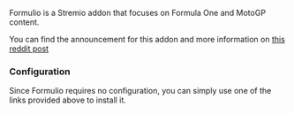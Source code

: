 
<AddonLinks id="formulio" manifest="https://formulio.hayd.uk/manifest.json" configurable={true} configurationRequired={false} configureAtBase={true} source="https://github.com/TheRaceDirector/formuliodev/"/> 

Formulio is a Stremio addon that focuses on Formula One and MotoGP content. 

You can find the announcement for this addon and more information on [this reddit post](https://www.reddit.com/r/FormulaStremio/comments/1e753gq/formulio_addon_relaunch_guide/)

<h3>Configuration</h3>

Since Formulio requires no configuration, you can simply use one of the links provided above to install it.
